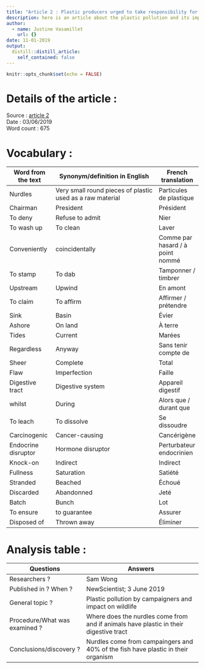 ```yaml
---
title: "Article 2 : Plastic producers urged to take responsibility for 'nurdle' pollution"
description: here is an article about the plastic pollution and its impact on wildlife
author:
  - name: Justine Vasamillet
    url: {}
date: 11-01-2019
output:
  distill::distill_article:
    self_contained: false
---
```


```r
knitr::opts_chunk$set(echo = FALSE)
```

# Details of the article : 

Source :  [article 2](https://www.newscientist.com/article/2205155-plastic-producers-urged-to-take-responsibility-for-nurdle-pollution/)  
Date :  03/06/2019  
Word count : 675 

# Vocabulary : 

Word from the text        |Synonym/definition in English                             |French translation  
--------------------------|----------------------------------------------------------|----------------------  
Nurdles                   |Very small round pieces of plastic used as a raw material |Particules de plastique  
Chairman                  |President                                                 |Président  
To deny                   |Refuse to admit                                           |Nier  
To wash up                |To clean                                                  |Laver  
Conveniently              |coincidentally                                            |Comme par hasard / à point nommé  
To stamp                  |To dab                                                    |Tamponner / timbrer  
Upstream                  |Upwind                                                    |En amont    
To claim                  |To affirm                                                 |Affirmer / prétendre  
Sink                      |Basin                                                     |Évier  
Ashore                    |On land                                                   |À terre  
Tides                     |Current                                                   |Marées  
Regardless                |Anyway                                                    |Sans tenir compte de  
Sheer                     |Complete                                                  |Total  
Flaw                      |Imperfection                                              |Faille  
Digestive tract           |Digestive system                                          |Appareil digestif  
whilst                    |During                                                    |Alors que / durant que  
To leach                  |To dissolve                                               |Se dissoudre  
Carcinogenic              |Cancer-causing                                            |Cancérigène  
Endocrine disruptor       |Hormone disruptor                                         |Perturbateur endocrinien  
Knock-on                  |Indirect                                                  |Indirect  
Fullness                  |Saturation                                                |Satiété  
Stranded                  |Beached                                                   |Échoué  
Discarded                 |Abandonned                                                |Jeté  
Batch                     |Bunch                                                     |Lot  
To ensure                 |to guarantee                                              |Assurer  
Disposed of               |Thrown away                                               |Éliminer  

# Analysis table : 
Questions                     |Answers                              
------------------------------|---------------------------------------------  
Researchers ?                 |Sam Wong  
Published in ? When ?         |NewScientist; 3 June 2019  
General topic ?               |Plastic pollution by campaigners and impact on wildlife  
Procedure/What was examined ? |Where does the nurdles come from and if animals have plastic in their digestive tract  
Conclusions/discovery ?       |Nurdles come from campaingers and 40% of the fish have plastic in their organism  


 

 

